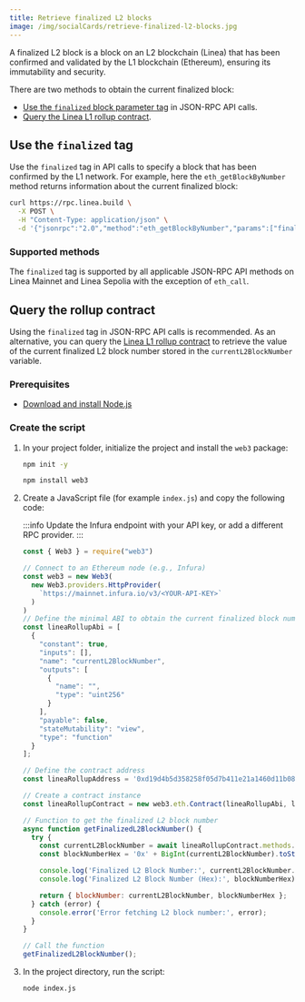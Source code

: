 ```yaml
---
title: Retrieve finalized L2 blocks
image: /img/socialCards/retrieve-finalized-l2-blocks.jpg
---
```


A finalized L2 block is a block on an L2 blockchain (Linea) that has been
confirmed and validated by the L1 blockchain (Ethereum), ensuring its
immutability and security.

There are two methods to obtain the current finalized block:

- [Use the `finalized` block parameter tag](#use-the-finalized-tag) in JSON-RPC
  API calls.
- [Query the Linea L1 rollup contract](#query-the-rollup-contract).

## Use the `finalized` tag

Use the `finalized` tag in API calls to specify a block that has been confirmed
by the L1 network. For example, here the `eth_getBlockByNumber` method returns
information about the current finalized block:

```bash
curl https://rpc.linea.build \
  -X POST \
  -H "Content-Type: application/json" \
  -d '{"jsonrpc":"2.0","method":"eth_getBlockByNumber","params":["finalized",false],"id":1}'
```

### Supported methods

The `finalized` tag is supported by all applicable JSON-RPC API methods on Linea
Mainnet and Linea Sepolia with the exception of `eth_call`.

## Query the rollup contract

Using the `finalized` tag in JSON-RPC API calls is recommended. As an
alternative, you can query the
[Linea L1 rollup contract](https://etherscan.io/address/0xd19d4b5d358258f05d7b411e21a1460d11b0876f#readProxyContract)
to retrieve the value of the current finalized L2 block number stored in the
`currentL2BlockNumber` variable.

### Prerequisites

- [Download and install Node.js](https://nodejs.org/en)

### Create the script

1. In your project folder, initialize the project and install the `web3`
   package:

   ```bash
   npm init -y
   ```

   ```bash
   npm install web3
   ```

1. Create a JavaScript file (for example `index.js`) and copy the following
   code:

   :::info Update the Infura endpoint with your API key, or add a different RPC
   provider. :::

   ```JavaScript title="index.js"
   const { Web3 } = require("web3")

   // Connect to an Ethereum node (e.g., Infura)
   const web3 = new Web3(
     new Web3.providers.HttpProvider(
       `https://mainnet.infura.io/v3/<YOUR-API-KEY>`
     )
   )
   // Define the minimal ABI to obtain the current finalized block number
   const lineaRollupAbi = [
     {
       "constant": true,
       "inputs": [],
       "name": "currentL2BlockNumber",
       "outputs": [
         {
           "name": "",
           "type": "uint256"
         }
       ],
       "payable": false,
       "stateMutability": "view",
       "type": "function"
     }
   ];

   // Define the contract address
   const lineaRollupAddress = '0xd19d4b5d358258f05d7b411e21a1460d11b0876f';

   // Create a contract instance
   const lineaRollupContract = new web3.eth.Contract(lineaRollupAbi, lineaRollupAddress);

   // Function to get the finalized L2 block number
   async function getFinalizedL2BlockNumber() {
     try {
       const currentL2BlockNumber = await lineaRollupContract.methods.currentL2BlockNumber().call();
       const blockNumberHex = '0x' + BigInt(currentL2BlockNumber).toString(16); // Convert BigInt to hex string

       console.log('Finalized L2 Block Number:', currentL2BlockNumber.toString()); // Print BigInt as string
       console.log('Finalized L2 Block Number (Hex):', blockNumberHex);

       return { blockNumber: currentL2BlockNumber, blockNumberHex };
     } catch (error) {
       console.error('Error fetching L2 block number:', error);
     }
   }

   // Call the function
   getFinalizedL2BlockNumber();
   ```

1. In the project directory, run the script:

   ```bash
   node index.js
   ```
